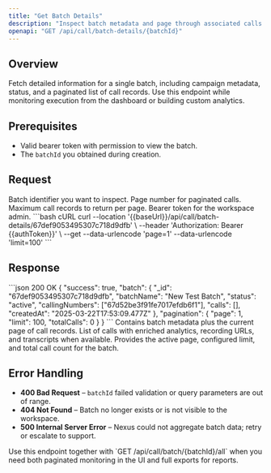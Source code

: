 ```yaml
---
title: "Get Batch Details"
description: "Inspect batch metadata and page through associated calls."
openapi: "GET /api/call/batch-details/{batchId}"
---
```


## Overview
Fetch detailed information for a single batch, including campaign metadata, status, and a paginated list of call records. Use this endpoint while monitoring execution from the dashboard or building custom analytics.

## Prerequisites
- Valid bearer token with permission to view the batch.
- The `batchId` you obtained during creation.

## Request
<ParamField path="batchId" type="string" required>
Batch identifier you want to inspect.
</ParamField>

<ParamField query="page" type="integer" default="1">
Page number for paginated calls.
</ParamField>

<ParamField query="limit" type="integer" default="100">
Maximum call records to return per page.
</ParamField>

<ParamField header="Authorization" type="string" required>
Bearer token for the workspace admin.
</ParamField>

<RequestExample>
```bash cURL
curl --location '{{baseUrl}}/api/call/batch-details/67def9053495307c718d9dfb' \
  --header 'Authorization: Bearer {{authToken}}' \
  --get --data-urlencode 'page=1' --data-urlencode 'limit=100'
```
</RequestExample>

## Response
<ResponseExample>
```json 200 OK
{
  "success": true,
  "batch": {
    "_id": "67def9053495307c718d9dfb",
    "batchName": "New Test Batch",
    "status": "active",
    "callingNumbers": ["67d52be3f91fe7017efdb6f1"],
    "calls": [],
    "createdAt": "2025-03-22T17:53:09.477Z"
  },
  "pagination": {
    "page": 1,
    "limit": 100,
    "totalCalls": 0
  }
}
```
</ResponseExample>

<ResponseField name="batch" type="object" required>
Contains batch metadata plus the current page of call records.
</ResponseField>
<ResponseField name="batch.calls" type="array">
List of calls with enriched analytics, recording URLs, and transcripts when available.
</ResponseField>
<ResponseField name="pagination" type="object" required>
Provides the active page, configured limit, and total call count for the batch.
</ResponseField>

## Error Handling
- **400 Bad Request** – `batchId` failed validation or query parameters are out of range.
- **404 Not Found** – Batch no longer exists or is not visible to the workspace.
- **500 Internal Server Error** – Nexus could not aggregate batch data; retry or escalate to support.

<Tip>
Use this endpoint together with `GET /api/call/batch/{batchId}/all` when you need both paginated monitoring in the UI and full exports for reports.
</Tip>
